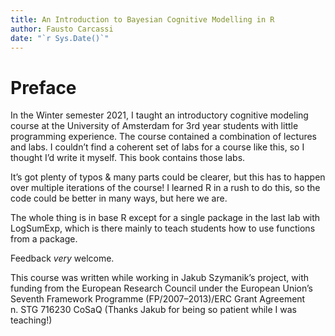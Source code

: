 ---
title: An Introduction to Bayesian Cognitive Modelling in R
author: Fausto Carcassi
date: "`r Sys.Date()`"
---

# Preface {-}

In the Winter semester 2021, I taught an introductory cognitive modeling course at the University of Amsterdam for 3rd year students with little programming experience. The course contained a combination of lectures and labs. I couldn't find a coherent set of labs for a course like this, so I thought I'd write it myself. This book contains those labs.

It's got plenty of typos & many parts could be clearer, but this has to happen over multiple iterations of the course! I learned R in a rush to do this, so the code could be better in many ways, but here we are.

The whole thing is in base R except for a single package in the last lab 
with LogSumExp, which is there mainly to teach students how to use functions from a package.

Feedback *very* welcome.

This course was written while working in Jakub Szymanik's project, with funding from the European Research Council under the European Union’s Seventh Framework Programme (FP/2007–2013)/ERC Grant Agreement n. STG 716230 CoSaQ (Thanks Jakub for being so patient while I was teaching!)
